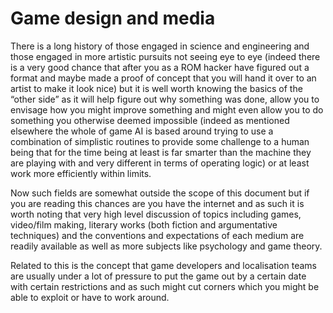 # Game design and media

There is a long history of those engaged in science and engineering and those engaged in more artistic pursuits not seeing eye to eye (indeed there is a very good chance that after you as a ROM hacker have figured out a format and maybe made a proof of concept that you will hand it over to an artist to make it look nice) but it is well worth knowing the basics of the “other side” as it will help figure out why something was done, allow you to envisage how you might improve something and might even allow you to do something you otherwise deemed impossible (indeed as mentioned elsewhere the whole of game AI is based around trying to use a combination of simplistic routines to provide some challenge to a human being that for the time being at least is far smarter than the machine they are playing with and very different in terms of operating logic) or at least work more efficiently within limits.

Now such fields are somewhat outside the scope of this document but if you are reading this chances are you have the internet and as such it is worth noting that very high level discussion of topics including games, video/film making, literary works (both fiction and argumentative techniques) and the conventions and expectations of each medium are readily available as well as more subjects like psychology and game theory.

Related to this is the concept that game developers and localisation teams are usually under a lot of pressure to put the game out by a certain date with certain restrictions and as such might cut corners which you might be able to exploit or have to work around.